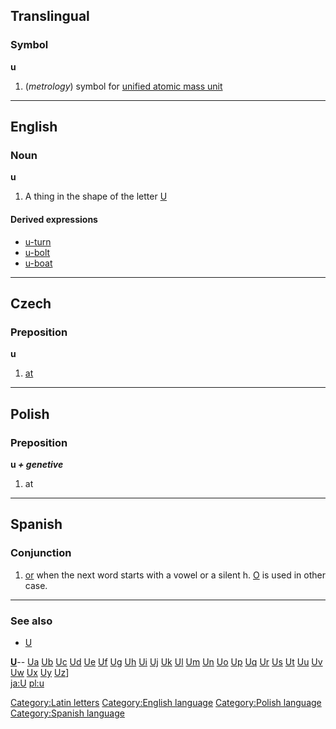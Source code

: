 [[Category:Latin letters]]
==Translingual==
===Symbol===
'''u'''
#(''metrology'') symbol for [[unified atomic mass unit]]
----

==English==
[[Category:English language]]
===Noun===
'''u'''
#A thing in the shape of the letter [[U]]

====Derived expressions====
*[[u-turn]]
*[[u-bolt]]
*[[u-boat]]

----
==Czech==
===Preposition===
'''u'''
#[[at]]

----

==Polish==
[[Category:Polish language]]
===Preposition===
'''u ''+ genetive'' '''
# at

----

==Spanish==
[[Category:Spanish language]]
===Conjunction===
# [[or]] when the next word starts with a vowel or a silent h. [[O]] is used in other case.
----
===See also===
*[[U]]

{{Indexletters1}}  '''[http://wiktionary.org/w/wiki.phtml?title=Special:Allpages&from=U U] '''-- [http://wiktionary.org/w/wiki.phtml?title=Special:Allpages&from=Ua Ua] [http://wiktionary.org/w/wiki.phtml?title=Special:Allpages&from=Ub Ub] [http://wiktionary.org/w/wiki.phtml?title=Special:Allpages&from=Uc Uc] [http://wiktionary.org/w/wiki.phtml?title=Special:Allpages&from=Ud Ud] [http://wiktionary.org/w/wiki.phtml?title=Special:Allpages&from=Ue Ue] [http://wiktionary.org/w/wiki.phtml?title=Special:Allpages&from=Uf Uf] [http://wiktionary.org/w/wiki.phtml?title=Special:Allpages&from=Ug Ug] [http://wiktionary.org/w/wiki.phtml?title=Special:Allpages&from=Uh Uh] [http://wiktionary.org/w/wiki.phtml?title=Special:Allpages&from=Ui Ui] [http://wiktionary.org/w/wiki.phtml?title=Special:Allpages&from=Uj Uj] [http://wiktionary.org/w/wiki.phtml?title=Special:Allpages&from=Uk Uk] [http://wiktionary.org/w/wiki.phtml?title=Special:Allpages&from=Ul Ul] [http://wiktionary.org/w/wiki.phtml?title=Special:Allpages&from=Um Um] [http://wiktionary.org/w/wiki.phtml?title=Special:Allpages&from=Un Un] [http://wiktionary.org/w/wiki.phtml?title=Special:Allpages&from=Uo Uo] [http://wiktionary.org/w/wiki.phtml?title=Special:Allpages&from=Up Up] [http://wiktionary.org/w/wiki.phtml?title=Special:Allpages&from=Uq Uq] [http://wiktionary.org/w/wiki.phtml?title=Special:Allpages&from=Ur Ur] [http://wiktionary.org/w/wiki.phtml?title=Special:Allpages&from=Us Us] [http://wiktionary.org/w/wiki.phtml?title=Special:Allpages&from=Ut Ut] [http://wiktionary.org/w/wiki.phtml?title=Special:Allpages&from=Uu Uu] [http://wiktionary.org/w/wiki.phtml?title=Special:Allpages&from=Uv Uv] [http://wiktionary.org/w/wiki.phtml?title=Special:Allpages&from=Uw Uw] [http://wiktionary.org/w/wiki.phtml?title=Special:Allpages&from=Ux Ux] [http://wiktionary.org/w/wiki.phtml?title=Special:Allpages&from=Uy Uy] [http://wiktionary.org/w/wiki.phtml?title=Special:Allpages&from=Uz Uz]]<br>
{{Indexletters2}}
[[ja:U]]
[[pl:u]]
